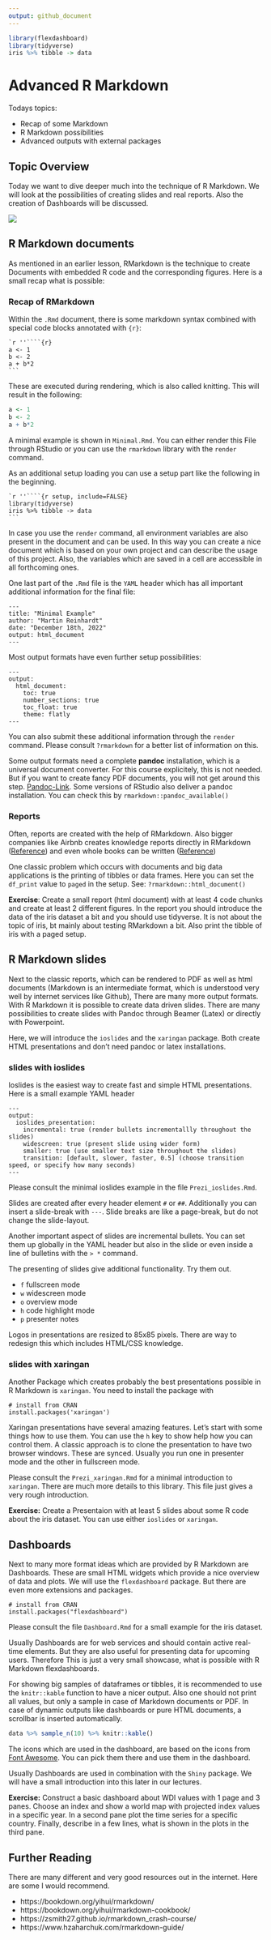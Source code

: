 ```yaml
---
output: github_document
---
```


```r
library(flexdashboard)
library(tidyverse)
iris %>% tibble -> data
```

# Advanced R Markdown

Todays topics:

* Recap of some Markdown
* R Markdown possibilities
* Advanced outputs with external packages 

## Topic Overview

Today we want to dive deeper much into the technique of R Markdown. We will look at the possibilities of creating slides and real reports. Also the creation of Dashboards will be discussed.

![](data-science-communicate.png)

## R Markdown documents

As mentioned in an earlier lesson, RMarkdown is the technique to create Documents with embedded R code and the corresponding figures. Here is a small recap what is possible:

### Recap of RMarkdown

Within the `.Rmd` document, there is some markdown syntax combined with special code blocks annotated with `{r}`:


````
`r ''````{r}
a <- 1
b <- 2
a + b*2
```
````

These are executed during rendering, which is also called knitting. This will result in the following:

```r
a <- 1
b <- 2
a + b*2
```

A minimal example is shown in `Minimal.Rmd`. You can either render this File through RStudio or you can use the `rmarkdown` library with the `render` command.

As an additional setup loading you can use a setup part like the following in the beginning.

````
`r ''````{r setup, include=FALSE}
library(tidyverse)
iris %>% tibble -> data
```
````


In case you use the `render` command, all environment variables are also present in the document and can be used. In this way you can create a nice document which is based on your own project and can describe the usage of this project. Also, the variables which are saved in a cell are accessible in all forthcoming ones.

One last part of the `.Rmd` file is the `YAML` header which has all important additional information for the final file:

```
---
title: "Minimal Example"
author: "Martin Reinhardt"
date: "December 18th, 2022"
output: html_document
---
```

Most output formats have even further setup possibilities:

```
---
output:
  html_document:
    toc: true
    number_sections: true
    toc_float: true
    theme: flatly
---
```

You can also submit these additional information through the `render` command. Please consult `?rmarkdown` for a better list of information on this.

Some output formats need a complete **pandoc** installation, which is a universal document converter. For this course explicitely, this is not needed. But if you want to create fancy PDF documents, you will not get around this step. [Pandoc-Link](https://pandoc.org/). Some versions of RStudio also deliver a pandoc installation. You can check this by `rmarkdown::pandoc_available()`

### Reports

Often, reports are created with the help of RMarkdown. Also bigger companies like Airbnb creates knowledge reports directly in RMarkdown  ([Reference](https://www.tandfonline.com/doi/abs/10.1080/00031305.2017.1392362?journalCode=utas20)) and even whole books can be written ([Reference](https://www.kff.org/health-costs/report/2017-employer-health-benefits-survey/))

One classic problem which occurs with documents and big data applications is the printing of tibbles or data frames. Here you can set the `df_print` value to `paged` in the setup. See: `?rmarkdown::html_document()`

**Exercise**: Create a small report (html document) with at least 4 code chunks and create at least 2 different figures. In the report you should introduce the data of the iris dataset a bit and you should use tidyverse. It is not about the topic of iris, bt mainly about testing RMarkdown a bit. Also print the tibble of iris with a paged setup.

## R Markdown slides

Next to the classic reports, which can be rendered to PDF as well as html documents (Markdown is an intermediate format, which is understood very well by internet services like Github), There are many more output formats. With R Markdown it is possible to create data driven slides. There are many possibilities to create slides with Pandoc through Beamer (Latex) or directly with Powerpoint.

Here, we will introduce the `ioslides` and the `xaringan` package. Both create HTML presentations and don't need pandoc or latex installations.

### slides with ioslides

Ioslides is the easiest way to create fast and simple HTML presentations. Here is a small example YAML header

```
---
output:
  ioslides_presentation:
    incremental: true (render bullets incrementallly throughout the slides)
    widescreen: true (present slide using wider form)
    smaller: true (use smaller text size throughout the slides)
    transition: [default, slower, faster, 0.5] (choose transition speed, or specify how many seconds)
---
```

Please consult the minimal ioslides example in the file `Prezi_ioslides.Rmd`.

Slides are created after every header element `#` or `##`. Additionally you can insert a slide-break with `---`. Slide breaks are like a page-break, but do not change the slide-layout.

Another important aspect of slides are incremental bullets. You can set them up globally in the YAML header but also in the slide or even inside a line of bulletins with the `> *` command.

The presenting of slides give additional functionality. Try them out.

* `f` fullscreen mode
* `w` widescreen mode
* `o` overview mode
* `h` code highlight mode
* `p` presenter notes

Logos in presentations are resized to 85x85 pixels. There are way to redesign this which includes HTML/CSS knowledge.

### slides with xaringan

Another Package which creates probably the best presentations possible in R Markdown is `xaringan`. You need to install the package with

```
# install from CRAN
install.packages('xaringan')
```

Xaringan presentations have several amazing features. Let's start with some things how to use them. You can use the `h` key to show help how you can control them. A classic approach is to clone the presentation to have two browser windows. These are synced. Usually you run one in presenter mode and the other in fullscreen mode.

Please consult the `Prezi_xaringan.Rmd` for a minimal introduction to `xaringan`. There are much more details to this library. This file just gives a very rough introduction.

**Exercise:**
Create a Presentaion with at least 5 slides about some R code about the iris dataset. You can use either `ioslides` or `xaringan`.

## Dashboards

Next to many more format ideas which are provided by R Markdown are Dashboards. These are small HTML widgets which provide a nice overview of data and plots. We will use the `flexdashboard` package. But there are even more extensions and packages.

```
# install from CRAN
install.packages("flexdashboard")
```

Please consult the file `Dashboard.Rmd` for a small example for the iris dataset.

Usually Dashboards are for web services and should contain active real-time elements. But they are also useful for presenting data for upcoming users. Therefore This is just a very small showcase, what is possible with R Markdown flexdashboards.

For showing big samples of dataframes or tibbles, it is recommended to use the `knitr::kable` function to have a nicer output. Also one should not print all  values, but only a sample in case of Markdown documents or PDF. In case of dynamic outputs like dashboards or pure HTML documents, a scrollbar is inserted automatically.

```r
data %>% sample_n(10) %>% knitr::kable()
```

The icons which are used in the dashboard, are based on the icons from [Font Awesome](https://fontawesome.com/). You can pick them there and use them in the dashboard.

Usually Dashboards are used in combination with the `Shiny` package. We will have a small introduction into this later in our lectures.

**Exercise:** Construct a basic dashboard about WDI values with 1 page and 3 panes. Choose an index and show a world map with projected index values in a specific year. In a second pane plot the time series for a specific country. Finally, describe in a few lines, what is shown in the plots in the third pane.
 
## Further Reading

There are many different and very good resources out in the internet. Here are some I would recommend.

* https://bookdown.org/yihui/rmarkdown/
* https://bookdown.org/yihui/rmarkdown-cookbook/
* https://zsmith27.github.io/rmarkdown_crash-course/
* https://www.hzaharchuk.com/rmarkdown-guide/
